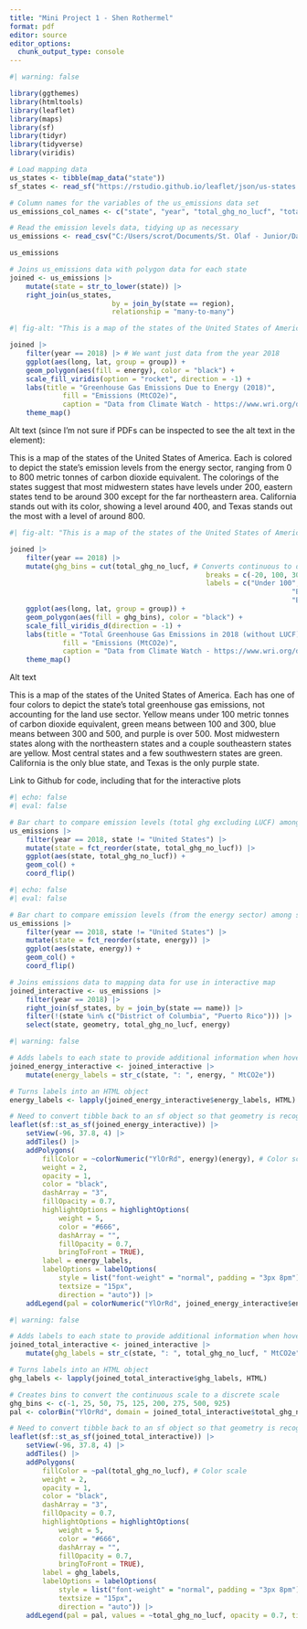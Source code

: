```yaml
---
title: "Mini Project 1 - Shen Rothermel"
format: pdf
editor: source
editor_options: 
  chunk_output_type: console
---
```


```r
#| warning: false

library(ggthemes)
library(htmltools)
library(leaflet)
library(maps)
library(sf)
library(tidyr)
library(tidyverse)
library(viridis)

# Load mapping data
us_states <- tibble(map_data("state"))
sf_states <- read_sf("https://rstudio.github.io/leaflet/json/us-states.geojson")
```

```r
# Column names for the variables of the us_emissions data set
us_emissions_col_names <- c("state", "year", "total_ghg_no_lucf", "total_ghg_with_lucf", "total_co2_no_lucf", "total_ch4", "total_n2o", "total_f_gas", "energy", "industrial_processes", "agriculture", "waste", "lucf", "bunker_fuels", "electric_power", "commercial", "residential", "industrial", "transportation", "fugitive_emissions", "state_gdp", "population", "total_energy_use")

# Read the emission levels data, tidying up as necessary
us_emissions <- read_csv("C:/Users/scrot/Documents/St. Olaf - Junior/Data Science II/SDS264_S25/Mini Project 1/Data/climatewatch-usemissions.csv", col_names = us_emissions_col_names, skip = 4, show_col_types = F)

us_emissions
```

```r
# Joins us_emissions data with polygon data for each state
joined <- us_emissions |> 
	mutate(state = str_to_lower(state)) |> 
	right_join(us_states,
						 by = join_by(state == region),
						 relationship = "many-to-many")
```

```r
#| fig-alt: "This is a map of the states of the United States of America. Each is colored to depict the state's emission levels from the energy sector, ranging from 0 to 800 metric tonnes of carbon dioxide equivalent. The colorings of the states suggest that most midwestern states have levels under 200, eastern states tend to be around 300 except for the far northeastern area. California stands out with its color, showing a level around 400, and Texas stands out the most with a level of around 800."

joined |> 
	filter(year == 2018) |> # We want just data from the year 2018
	ggplot(aes(long, lat, group = group)) +
	geom_polygon(aes(fill = energy), color = "black") +
	scale_fill_viridis(option = "rocket", direction = -1) +
	labs(title = "Greenhouse Gas Emissions Due to Energy (2018)",
			 fill = "Emissions (MtCO2e)",
			 caption = "Data from Climate Watch - https://www.wri.org/data/climate-watch-us-states-greenhouse-gas-emissions\nMtCO2 = Metric tonnes of CO2 equivalent") +
	theme_map()
```

Alt text (since I'm not sure if PDFs can be inspected to see the alt text in the element):

This is a map of the states of the United States of America. Each is colored to depict the state's emission levels from the energy sector, ranging from 0 to 800 metric tonnes of carbon dioxide equivalent. The colorings of the states suggest that most midwestern states have levels under 200, eastern states tend to be around 300 except for the far northeastern area. California stands out with its color, showing a level around 400, and Texas stands out the most with a level of around 800.

```r
#| fig-alt: "This is a map of the states of the United States of America. Each has one of four colors to depict the state's total greenhouse gas emissions, not accounting for the land use sector. Yellow means under 100 metric tonnes of carbon dioxide equivalent, green means between 100 and 300, blue means between 300 and 500, and purple is over 500. Most midwestern states along with the northeastern states and a couple southeastern states are yellow. Most central states and a few southwestern states are green. California is the only blue state, and Texas is the only purple state."

joined |>
	filter(year == 2018) |> 
	mutate(ghg_bins = cut(total_ghg_no_lucf, # Converts continuous to discrete using bins
												breaks = c(-20, 100, 300, 500, 950),
												labels = c("Under 100",
																	 "Between 100 & 300",
																	 "Between 300 & 500", "Over 500"))) |>
	ggplot(aes(long, lat, group = group)) +
	geom_polygon(aes(fill = ghg_bins), color = "black") +
	scale_fill_viridis_d(direction = -1) +
	labs(title = "Total Greenhouse Gas Emissions in 2018 (without LUCF)",
			 fill = "Emissions (MtCO2e)",
			 caption = "Data from Climate Watch - https://www.wri.org/data/climate-watch-us-states-greenhouse-gas-emissions\nMtCO2 = Metric tonnes of CO2 equivalent") +
	theme_map()
```

Alt text

This is a map of the states of the United States of America. Each has one of four colors to depict the state's total greenhouse gas emissions, not accounting for the land use sector. Yellow means under 100 metric tonnes of carbon dioxide equivalent, green means between 100 and 300, blue means between 300 and 500, and purple is over 500. Most midwestern states along with the northeastern states and a couple southeastern states are yellow. Most central states and a few southwestern states are green. California is the only blue state, and Texas is the only purple state.


Link to Github for code, including that for the interactive plots



```r
#| echo: false
#| eval: false

# Bar chart to compare emission levels (total ghg excluding LUCF) among states
us_emissions |> 
	filter(year == 2018, state != "United States") |> 
	mutate(state = fct_reorder(state, total_ghg_no_lucf)) |> 
	ggplot(aes(state, total_ghg_no_lucf)) +
	geom_col() +
	coord_flip()
```

```r
#| echo: false
#| eval: false

# Bar chart to compare emission levels (from the energy sector) among states
us_emissions |> 
	filter(year == 2018, state != "United States") |> 
	mutate(state = fct_reorder(state, energy)) |> 
	ggplot(aes(state, energy)) +
	geom_col() +
	coord_flip()
```

```r
# Joins emissions data to mapping data for use in interactive map
joined_interactive <- us_emissions |> 
	filter(year == 2018) |> 
	right_join(sf_states, by = join_by(state == name)) |> 
	filter(!(state %in% c("District of Columbia", "Puerto Rico"))) |> 
	select(state, geometry, total_ghg_no_lucf, energy)
```

```r
#| warning: false

# Adds labels to each state to provide additional information when hovering over one
joined_energy_interactive <- joined_interactive |> 
	mutate(energy_labels = str_c(state, ": ", energy, " MtCO2e"))

# Turns labels into an HTML object
energy_labels <- lapply(joined_energy_interactive$energy_labels, HTML)

# Need to convert tibble back to an sf object so that geometry is recognized
leaflet(sf::st_as_sf(joined_energy_interactive)) |> 
	setView(-96, 37.8, 4) |> 
	addTiles() |> 
	addPolygons(
		fillColor = ~colorNumeric("YlOrRd", energy)(energy), # Color scale
		weight = 2,
		opacity = 1,
		color = "black",
		dashArray = "3",
		fillOpacity = 0.7,
		highlightOptions = highlightOptions(
			weight = 5,
			color = "#666",
			dashArray = "",
			fillOpacity = 0.7,
			bringToFront = TRUE),
		label = energy_labels,
		labelOptions = labelOptions(
			style = list("font-weight" = "normal", padding = "3px 8pm"),
			textsize = "15px",
			direction = "auto")) |> 
	addLegend(pal = colorNumeric("YlOrRd", joined_energy_interactive$energy), values = ~energy, opacity = 0.7, title = "Emissions due to energy", position = "bottomright")
```

```r
#| warning: false

# Adds labels to each state to provide additional information when hovering over one
joined_total_interactive <- joined_interactive |> 
	mutate(ghg_labels = str_c(state, ": ", total_ghg_no_lucf, " MtCO2e"))

# Turns labels into an HTML object
ghg_labels <- lapply(joined_total_interactive$ghg_labels, HTML)

# Creates bins to convert the continuous scale to a discrete scale
ghg_bins <- c(-1, 25, 50, 75, 125, 200, 275, 500, 925)
pal <- colorBin("YlOrRd", domain = joined_total_interactive$total_ghg_no_lucf, bins = ghg_bins)

# Need to convert tibble back to an sf object so that geometry is recognized
leaflet(sf::st_as_sf(joined_total_interactive)) |> 
	setView(-96, 37.8, 4) |> 
	addTiles() |> 
	addPolygons(
		fillColor = ~pal(total_ghg_no_lucf), # Color scale
		weight = 2,
		opacity = 1,
		color = "black",
		dashArray = "3",
		fillOpacity = 0.7,
		highlightOptions = highlightOptions(
			weight = 5,
			color = "#666",
			dashArray = "",
			fillOpacity = 0.7,
			bringToFront = TRUE),
		label = ghg_labels,
		labelOptions = labelOptions(
			style = list("font-weight" = "normal", padding = "3px 8pm"),
			textsize = "15px",
			direction = "auto")) |> 
	addLegend(pal = pal, values = ~total_ghg_no_lucf, opacity = 0.7, title = "Total Greenhouse Gas Emissions (without LUCF)", position = "bottomright")
```